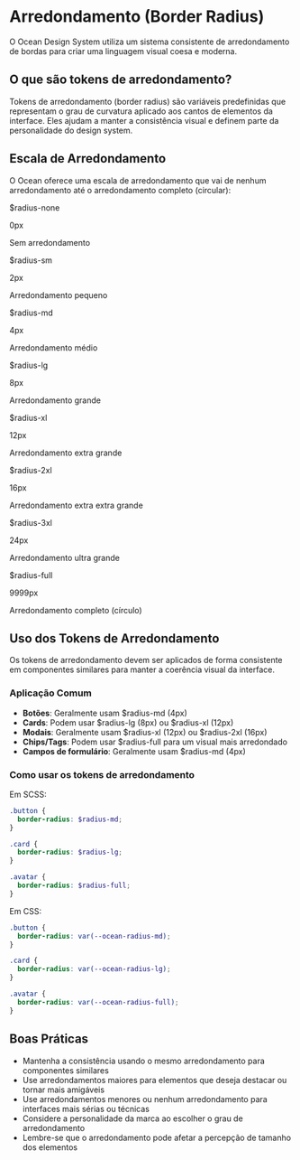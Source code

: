 
<Meta title="Tokens/Radius" />

# Arredondamento (Border Radius)

O Ocean Design System utiliza um sistema consistente de arredondamento de bordas para criar uma linguagem visual coesa e moderna.

## O que são tokens de arredondamento?

Tokens de arredondamento (border radius) são variáveis predefinidas que representam o grau de curvatura aplicado aos cantos de elementos da interface. Eles ajudam a manter a consistência visual e definem parte da personalidade do design system.

## Escala de Arredondamento

O Ocean oferece uma escala de arredondamento que vai de nenhum arredondamento até o arredondamento completo (circular):

<div style={{ display: 'flex', flexWrap: 'wrap', gap: '2rem', marginBottom: '2rem' }}>
  <div style={{ width: '200px', marginBottom: '1rem' }}>
    <div style={{
      height: '100px',
      backgroundColor: '#f7f7f7',
      borderRadius: '0px',
      border: '1px solid #e0e0e0'
    }}></div>
    <p style={{ margin: '0.5rem 0 0 0', fontWeight: 'bold' }}>$radius-none</p>
    <p style={{ margin: '0', color: '#666' }}>0px</p>
    <p style={{ margin: '0', fontSize: '0.8rem' }}>Sem arredondamento</p>
  </div>

  <div style={{ width: '200px', marginBottom: '1rem' }}>
    <div style={{
      height: '100px',
      backgroundColor: '#f7f7f7',
      borderRadius: '2px',
      border: '1px solid #e0e0e0'
    }}></div>
    <p style={{ margin: '0.5rem 0 0 0', fontWeight: 'bold' }}>$radius-sm</p>
    <p style={{ margin: '0', color: '#666' }}>2px</p>
    <p style={{ margin: '0', fontSize: '0.8rem' }}>Arredondamento pequeno</p>
  </div>

  <div style={{ width: '200px', marginBottom: '1rem' }}>
    <div style={{
      height: '100px',
      backgroundColor: '#f7f7f7',
      borderRadius: '4px',
      border: '1px solid #e0e0e0'
    }}></div>
    <p style={{ margin: '0.5rem 0 0 0', fontWeight: 'bold' }}>$radius-md</p>
    <p style={{ margin: '0', color: '#666' }}>4px</p>
    <p style={{ margin: '0', fontSize: '0.8rem' }}>Arredondamento médio</p>
  </div>

  <div style={{ width: '200px', marginBottom: '1rem' }}>
    <div style={{
      height: '100px',
      backgroundColor: '#f7f7f7',
      borderRadius: '8px',
      border: '1px solid #e0e0e0'
    }}></div>
    <p style={{ margin: '0.5rem 0 0 0', fontWeight: 'bold' }}>$radius-lg</p>
    <p style={{ margin: '0', color: '#666' }}>8px</p>
    <p style={{ margin: '0', fontSize: '0.8rem' }}>Arredondamento grande</p>
  </div>

  <div style={{ width: '200px', marginBottom: '1rem' }}>
    <div style={{
      height: '100px',
      backgroundColor: '#f7f7f7',
      borderRadius: '12px',
      border: '1px solid #e0e0e0'
    }}></div>
    <p style={{ margin: '0.5rem 0 0 0', fontWeight: 'bold' }}>$radius-xl</p>
    <p style={{ margin: '0', color: '#666' }}>12px</p>
    <p style={{ margin: '0', fontSize: '0.8rem' }}>Arredondamento extra grande</p>
  </div>

  <div style={{ width: '200px', marginBottom: '1rem' }}>
    <div style={{
      height: '100px',
      backgroundColor: '#f7f7f7',
      borderRadius: '16px',
      border: '1px solid #e0e0e0'
    }}></div>
    <p style={{ margin: '0.5rem 0 0 0', fontWeight: 'bold' }}>$radius-2xl</p>
    <p style={{ margin: '0', color: '#666' }}>16px</p>
    <p style={{ margin: '0', fontSize: '0.8rem' }}>Arredondamento extra extra grande</p>
  </div>

  <div style={{ width: '200px', marginBottom: '1rem' }}>
    <div style={{
      height: '100px',
      backgroundColor: '#f7f7f7',
      borderRadius: '24px',
      border: '1px solid #e0e0e0'
    }}></div>
    <p style={{ margin: '0.5rem 0 0 0', fontWeight: 'bold' }}>$radius-3xl</p>
    <p style={{ margin: '0', color: '#666' }}>24px</p>
    <p style={{ margin: '0', fontSize: '0.8rem' }}>Arredondamento ultra grande</p>
  </div>

  <div style={{ width: '200px', marginBottom: '1rem' }}>
    <div style={{
      height: '100px',
      width: '100px',
      margin: '0 auto',
      backgroundColor: '#f7f7f7',
      borderRadius: '9999px',
      border: '1px solid #e0e0e0'
    }}></div>
    <p style={{ margin: '0.5rem 0 0 0', fontWeight: 'bold', textAlign: 'center' }}>$radius-full</p>
    <p style={{ margin: '0', color: '#666', textAlign: 'center' }}>9999px</p>
    <p style={{ margin: '0', fontSize: '0.8rem', textAlign: 'center' }}>Arredondamento completo (círculo)</p>
  </div>
</div>

## Uso dos Tokens de Arredondamento

Os tokens de arredondamento devem ser aplicados de forma consistente em componentes similares para manter a coerência visual da interface.

### Aplicação Comum

- **Botões**: Geralmente usam $radius-md (4px)
- **Cards**: Podem usar $radius-lg (8px) ou $radius-xl (12px)
- **Modais**: Geralmente usam $radius-xl (12px) ou $radius-2xl (16px)
- **Chips/Tags**: Podem usar $radius-full para um visual mais arredondado
- **Campos de formulário**: Geralmente usam $radius-md (4px)

### Como usar os tokens de arredondamento

Em SCSS:
```scss
.button {
  border-radius: $radius-md;
}

.card {
  border-radius: $radius-lg;
}

.avatar {
  border-radius: $radius-full;
}
```

Em CSS:
```css
.button {
  border-radius: var(--ocean-radius-md);
}

.card {
  border-radius: var(--ocean-radius-lg);
}

.avatar {
  border-radius: var(--ocean-radius-full);
}
```

## Boas Práticas

- Mantenha a consistência usando o mesmo arredondamento para componentes similares
- Use arredondamentos maiores para elementos que deseja destacar ou tornar mais amigáveis
- Use arredondamentos menores ou nenhum arredondamento para interfaces mais sérias ou técnicas
- Considere a personalidade da marca ao escolher o grau de arredondamento
- Lembre-se que o arredondamento pode afetar a percepção de tamanho dos elementos
